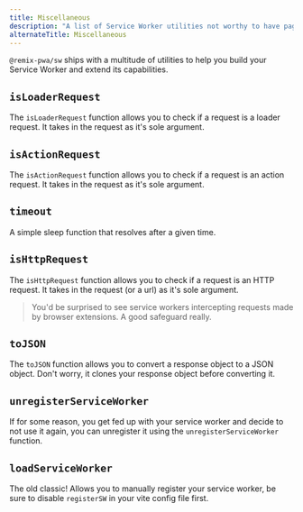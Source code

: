```yaml
---
title: Miscellaneous
description: "A list of Service Worker utilities not worthy to have pages of their own."
alternateTitle: Miscellaneous
---
```


`@remix-pwa/sw` ships with a multitude of utilities to help you build your Service Worker and extend its capabilities.

## `isLoaderRequest`

The `isLoaderRequest` function allows you to check if a request is a loader request. It takes in the request as it's sole argument.

## `isActionRequest`

The `isActionRequest` function allows you to check if a request is an action request. It takes in the request as it's sole argument.

## `timeout`

A simple sleep function that resolves after a given time.

## `isHttpRequest`

The `isHttpRequest` function allows you to check if a request is an HTTP request. It takes in the request (or a url) as it's sole argument.

> You'd be surprised to see service workers intercepting requests made by browser extensions. A good safeguard really.

## `toJSON`

The `toJSON` function allows you to convert a response object to a JSON object. Don't worry, it clones your response object before converting it.

## `unregisterServiceWorker`

If for some reason, you get fed up with your service worker and decide to not use it again, you can unregister it using the `unregisterServiceWorker` function.

## `loadServiceWorker`

The old classic! Allows you to manually register your service worker, be sure to disable `registerSW` in your vite config file first.
